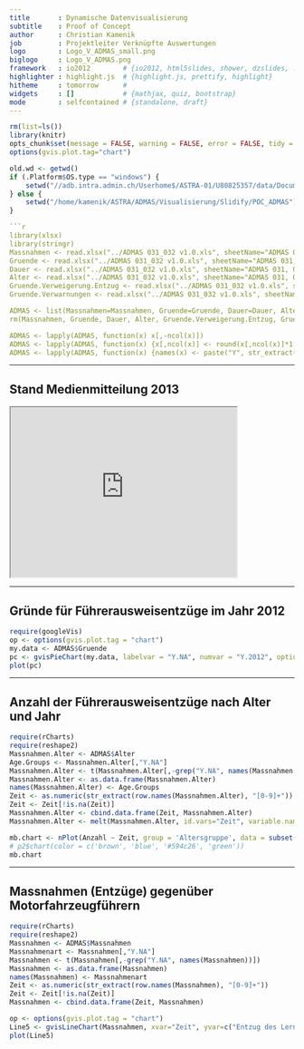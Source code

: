 ```yaml
---
title       : Dynamische Datenvisualisierung
subtitle    : Proof of Concept
author      : Christian Kamenik
job         : Projektleiter Verknüpfte Auswertungen
logo        : Logo_V_ADMAS_small.png
biglogo     : Logo_V_ADMAS.png
framework   : io2012        # {io2012, html5slides, shower, dzslides, ...}
highlighter : highlight.js  # {highlight.js, prettify, highlight}
hitheme     : tomorrow      # 
widgets     : []            # {mathjax, quiz, bootstrap}
mode        : selfcontained # {standalone, draft}
---
```


```r
rm(list=ls())
library(knitr)
opts_chunk$set(message = FALSE, warning = FALSE, error = FALSE, tidy = FALSE, cache = FALSE,results = 'asis' )
options(gvis.plot.tag="chart")
```

```r
old.wd <- getwd()
if (.Platform$OS.type == "windows") {
    setwd("//adb.intra.admin.ch/Userhome$/ASTRA-01/U80825357/data/Documents/ADMAS/Visualisierung/Slidify/POC_ADMAS")
} else {
    setwd("/home/kamenik/ASTRA/ADMAS/Visualisierung/Slidify/POC_ADMAS")
}

```r

library(xlsx)
library(stringr)
Massnahmen <- read.xlsx("../ADMAS 031_032 v1.0.xls", sheetName="ADMAS 031, 032 - Seite 1", startRow=1, endRow=13, encoding="UTF-8")
Gruende <- read.xlsx("../ADMAS 031_032 v1.0.xls", sheetName="ADMAS 031, 032 - Seite 1", startRow=15, endRow=27, encoding="UTF-8")
Dauer <- read.xlsx("../ADMAS 031_032 v1.0.xls", sheetName="ADMAS 031, 032 - Seite 2", startRow=1, endRow=9, encoding="UTF-8")
Alter <- read.xlsx("../ADMAS 031_032 v1.0.xls", sheetName="ADMAS 031, 032 - Seite 2", startRow=11, endRow=20, encoding="UTF-8")
Gruende.Verweigerung.Entzug <- read.xlsx("../ADMAS 031_032 v1.0.xls", sheetName="ADMAS 031, 032 - Seite 3", startRow=1, endRow=10, encoding="UTF-8")
Gruende.Verwarnungen <- read.xlsx("../ADMAS 031_032 v1.0.xls", sheetName="ADMAS 031, 032 - Seite 3", startRow=12, endRow=20, encoding="UTF-8")

ADMAS <- list(Massnahmen=Massnahmen, Gruende=Gruende, Dauer=Dauer, Alter=Alter, Gruende.Verweigerung.Entzug=Gruende.Verweigerung.Entzug, Gruende.Verwarnungen=Gruende.Verwarnungen)
rm(Massnahmen, Gruende, Dauer, Alter, Gruende.Verweigerung.Entzug, Gruende.Verwarnungen)

ADMAS <- lapply(ADMAS, function(x) x[,-ncol(x)])
ADMAS <- lapply(ADMAS, function(x) {x[,ncol(x)] <- round(x[,ncol(x)]*1.2); return(x)})
ADMAS <- lapply(ADMAS, function(x) {names(x) <- paste("Y", str_extract(names(x), "[0-9]{4}"), sep="."); return(x)})
```

---

## Stand Medienmitteilung 2013

<iframe src="http://www.astra.admin.ch/dokumentation/00109/00113/00491/index.html?lang=de&msg-id=47737" seamless width="400" height="300">
  <p>Your browser does not support iframes.</p>
</iframe>

---

## Gründe für Führerausweisentzüge im Jahr 2012

```r
require(googleVis)
op <- options(gvis.plot.tag = "chart")
my.data <- ADMAS$Gruende
pc <- gvisPieChart(my.data, labelvar = "Y.NA", numvar = "Y.2012", options=list(width=1000, height=500, pieHole=0.4, pieResidueSliceLabel="Rest", chartArea="{left:0,top:100,width:900,height:300}", legend="{position: 'right'}"))
plot(pc)
```

---

## Anzahl der Führerausweisentzüge nach Alter und Jahr

```r
require(rCharts)
require(reshape2)
Massnahmen.Alter <- ADMAS$Alter
Age.Groups <- Massnahmen.Alter[,"Y.NA"]
Massnahmen.Alter <- t(Massnahmen.Alter[,-grep("Y.NA", names(Massnahmen.Alter))])
Massnahmen.Alter <- as.data.frame(Massnahmen.Alter)
names(Massnahmen.Alter) <- Age.Groups
Zeit <- as.numeric(str_extract(row.names(Massnahmen.Alter), "[0-9]+"))
Zeit <- Zeit[!is.na(Zeit)]
Massnahmen.Alter <- cbind.data.frame(Zeit, Massnahmen.Alter)
Massnahmen.Alter <- melt(Massnahmen.Alter, id.vars="Zeit", variable.name = "Altersgruppe", na.rm=TRUE, value.name = "Anzahl")

mb.chart <- nPlot(Anzahl ~ Zeit, group = 'Altersgruppe', data = subset(Massnahmen.Alter, Zeit >2005 & Zeit < 2013), type = 'multiBarChart')
# p2$chart(color = c('brown', 'blue', '#594c26', 'green'))
mb.chart
```

---

## Massnahmen (Entzüge) gegenüber Motorfahrzeugführern

```r
require(rCharts)
require(reshape2)
Massnahmen <- ADMAS$Massnahmen
Massnahmenart <- Massnahmen[,"Y.NA"]
Massnahmen <- t(Massnahmen[,-grep("Y.NA", names(Massnahmen))])
Massnahmen <- as.data.frame(Massnahmen)
names(Massnahmen) <- Massnahmenart
Zeit <- as.numeric(str_extract(row.names(Massnahmen), "[0-9]+"))
Zeit <- Zeit[!is.na(Zeit)]
Massnahmen <- cbind.data.frame(Zeit, Massnahmen)

op <- options(gvis.plot.tag = "chart")
Line5 <- gvisLineChart(Massnahmen, xvar="Zeit", yvar=c("Entzug des Lernfahrausweises", "Entzug des Führerausweises"), options=list(gvis.editor="Edit me!", width=1000, height=500, chartArea="{left:0,top:50,width:600,height:300}"))
plot(Line5)

```
